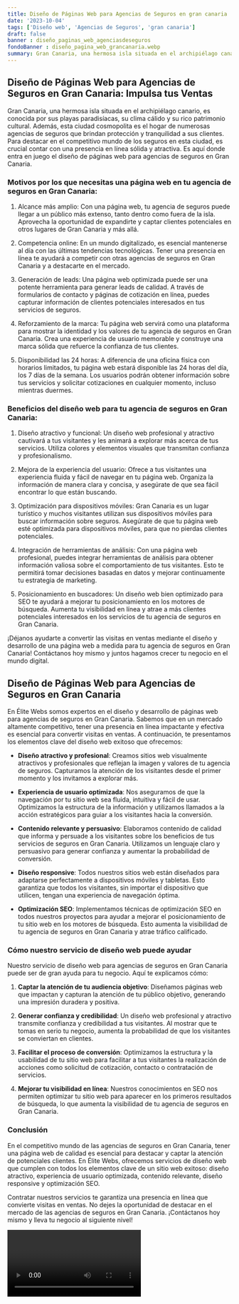 ```yaml
---
title: Diseño de Páginas Web para Agencias de Seguros en gran canaria
date: '2023-10-04'
tags: ['Diseño web', 'Agencias de Seguros', 'gran canaria']
draft: false
banner : diseño_paginas_web_agenciasdeseguros
fondoBanner : diseño_pagina_web_grancanaria.webp
summary: Gran Canaria, una hermosa isla situada en el archipiélago canario, es conocida por sus playas paradisíacas, su clima cálido y su rico patrimonio cultural. Además, esta ciudad cosmopolita es el hogar de numerosas agencias de seguros que brindan protección y tranquilidad a sus clientes. Para destacar en el competitivo mundo de los seguros en esta ciudad, es crucial contar con una presencia en línea sólida y atractiva. Es aquí donde entra en juego el diseño de páginas web para agencias de seguros en Gran Canaria.
---
```


## Diseño de Páginas Web para Agencias de Seguros en Gran Canaria: Impulsa tus Ventas

Gran Canaria, una hermosa isla situada en el archipiélago canario, es conocida por sus playas paradisíacas, su clima cálido y su rico patrimonio cultural. Además, esta ciudad cosmopolita es el hogar de numerosas agencias de seguros que brindan protección y tranquilidad a sus clientes. Para destacar en el competitivo mundo de los seguros en esta ciudad, es crucial contar con una presencia en línea sólida y atractiva. Es aquí donde entra en juego el diseño de páginas web para agencias de seguros en Gran Canaria.

### Motivos por los que necesitas una página web en tu agencia de seguros en Gran Canaria:

1. Alcance más amplio: Con una página web, tu agencia de seguros puede llegar a un público más extenso, tanto dentro como fuera de la isla. Aprovecha la oportunidad de expandirte y captar clientes potenciales en otros lugares de Gran Canaria y más allá.

2. Competencia online: En un mundo digitalizado, es esencial mantenerse al día con las últimas tendencias tecnológicas. Tener una presencia en línea te ayudará a competir con otras agencias de seguros en Gran Canaria y a destacarte en el mercado.

3. Generación de leads: Una página web optimizada puede ser una potente herramienta para generar leads de calidad. A través de formularios de contacto y páginas de cotización en línea, puedes capturar información de clientes potenciales interesados en tus servicios de seguros.

4. Reforzamiento de la marca: Tu página web servirá como una plataforma para mostrar la identidad y los valores de tu agencia de seguros en Gran Canaria. Crea una experiencia de usuario memorable y construye una marca sólida que refuerce la confianza de tus clientes.

5. Disponibilidad las 24 horas: A diferencia de una oficina física con horarios limitados, tu página web estará disponible las 24 horas del día, los 7 días de la semana. Los usuarios podrán obtener información sobre tus servicios y solicitar cotizaciones en cualquier momento, incluso mientras duermes.

### Beneficios del diseño web para tu agencia de seguros en Gran Canaria:

1. Diseño atractivo y funcional: Un diseño web profesional y atractivo cautivará a tus visitantes y les animará a explorar más acerca de tus servicios. Utiliza colores y elementos visuales que transmitan confianza y profesionalismo.

2. Mejora de la experiencia del usuario: Ofrece a tus visitantes una experiencia fluida y fácil de navegar en tu página web. Organiza la información de manera clara y concisa, y asegúrate de que sea fácil encontrar lo que están buscando.

3. Optimización para dispositivos móviles: Gran Canaria es un lugar turístico y muchos visitantes utilizan sus dispositivos móviles para buscar información sobre seguros. Asegúrate de que tu página web esté optimizada para dispositivos móviles, para que no pierdas clientes potenciales.

4. Integración de herramientas de análisis: Con una página web profesional, puedes integrar herramientas de análisis para obtener información valiosa sobre el comportamiento de tus visitantes. Esto te permitirá tomar decisiones basadas en datos y mejorar continuamente tu estrategia de marketing.

5. Posicionamiento en buscadores: Un diseño web bien optimizado para SEO te ayudará a mejorar tu posicionamiento en los motores de búsqueda. Aumenta tu visibilidad en línea y atrae a más clientes potenciales interesados en los servicios de tu agencia de seguros en Gran Canaria.

¡Déjanos ayudarte a convertir las visitas en ventas mediante el diseño y desarrollo de una página web a medida para tu agencia de seguros en Gran Canaria! Contáctanos hoy mismo y juntos hagamos crecer tu negocio en el mundo digital.

<GifSeo />

<Cta />

## Diseño de Páginas Web para Agencias de Seguros en Gran Canaria

En Élite Webs somos expertos en el diseño y desarrollo de páginas web para agencias de seguros en Gran Canaria. Sabemos que en un mercado altamente competitivo, tener una presencia en línea impactante y efectiva es esencial para convertir visitas en ventas. A continuación, te presentamos los elementos clave del diseño web exitoso que ofrecemos:

- **Diseño atractivo y profesional**: Creamos sitios web visualmente atractivos y profesionales que reflejan la imagen y valores de tu agencia de seguros. Capturamos la atención de los visitantes desde el primer momento y los invitamos a explorar más.

- **Experiencia de usuario optimizada**: Nos aseguramos de que la navegación por tu sitio web sea fluida, intuitiva y fácil de usar. Optimizamos la estructura de la información y utilizamos llamados a la acción estratégicos para guiar a los visitantes hacia la conversión.

- **Contenido relevante y persuasivo**: Elaboramos contenido de calidad que informa y persuade a los visitantes sobre los beneficios de tus servicios de seguros en Gran Canaria. Utilizamos un lenguaje claro y persuasivo para generar confianza y aumentar la probabilidad de conversión.

- **Diseño responsive**: Todos nuestros sitios web están diseñados para adaptarse perfectamente a dispositivos móviles y tabletas. Esto garantiza que todos los visitantes, sin importar el dispositivo que utilicen, tengan una experiencia de navegación óptima.

- **Optimización SEO**: Implementamos técnicas de optimización SEO en todos nuestros proyectos para ayudar a mejorar el posicionamiento de tu sitio web en los motores de búsqueda. Esto aumenta la visibilidad de tu agencia de seguros en Gran Canaria y atrae tráfico calificado.

### Cómo nuestro servicio de diseño web puede ayudar

Nuestro servicio de diseño web para agencias de seguros en Gran Canaria puede ser de gran ayuda para tu negocio. Aquí te explicamos cómo:

1. **Captar la atención de tu audiencia objetivo**: Diseñamos páginas web que impactan y capturan la atención de tu público objetivo, generando una impresión duradera y positiva.

2. **Generar confianza y credibilidad**: Un diseño web profesional y atractivo transmite confianza y credibilidad a tus visitantes. Al mostrar que te tomas en serio tu negocio, aumenta la probabilidad de que los visitantes se conviertan en clientes.

3. **Facilitar el proceso de conversión**: Optimizamos la estructura y la usabilidad de tu sitio web para facilitar a tus visitantes la realización de acciones como solicitud de cotización, contacto o contratación de servicios.

4. **Mejorar tu visibilidad en línea**: Nuestros conocimientos en SEO nos permiten optimizar tu sitio web para aparecer en los primeros resultados de búsqueda, lo que aumenta la visibilidad de tu agencia de seguros en Gran Canaria.

### Conclusión

En el competitivo mundo de las agencias de seguros en Gran Canaria, tener una página web de calidad es esencial para destacar y captar la atención de potenciales clientes. En Élite Webs, ofrecemos servicios de diseño web que cumplen con todos los elementos clave de un sitio web exitoso: diseño atractivo, experiencia de usuario optimizada, contenido relevante, diseño responsive y optimización SEO.

Contratar nuestros servicios te garantiza una presencia en línea que convierte visitas en ventas. No dejes la oportunidad de destacar en el mercado de las agencias de seguros en Gran Canaria. ¡Contáctanos hoy mismo y lleva tu negocio al siguiente nivel!

<Video />

<CtaBot job='Agencias de Seguros' city='gran canaria'/>

<Gmaps query='gran canaria+españa+maps' />